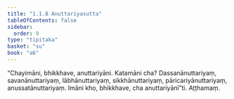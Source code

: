 ```yaml
---
title: "1.1.8 Anuttariyasutta"
tableOfContents: false
sidebar:
  order: 9
type: "tipitaka"
basket: "su"
book: "a6"
---
```



<DynamicBreadcrumb />

<Division number="8" book="a6" bookNo="16" page="251">

<Paragraph number="28" book="a6">
“Chayimāni, bhikkhave, anuttariyāni. Katamāni cha? Dassanānuttariyaṃ, savanānuttariyaṃ, lābhānuttariyaṃ, sikkhānuttariyaṃ, pāricariyānuttariyaṃ, anussatānuttariyaṃ. Imāni kho, bhikkhave, cha anuttariyānī”ti.

</Paragraph>
</Division>

<Paragraph number="29" type="center" book="a6">
Aṭṭhamaṃ.
</Paragraph>